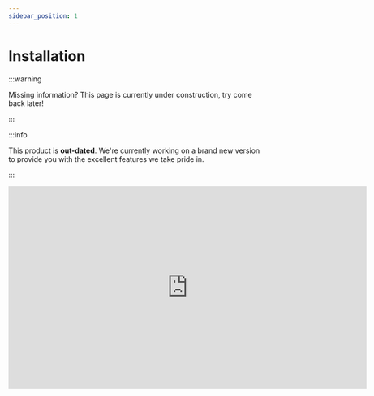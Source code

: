 ```yaml
---
sidebar_position: 1
---
```


# Installation

:::warning

Missing information? This page is currently under construction, try come back later!

:::

:::info

This product is **out-dated**. We're currently working on a brand new version to provide you with the excellent features we take pride in.

:::

<iframe width="705.61" height="397.5" src="https://www.youtube.com/embed/njmw1dZgn1g" title="JSM Retail POS | Tutorial" frameborder="0" allow="accelerometer; autoplay; clipboard-write; encrypted-media; gyroscope; picture-in-picture; web-share; fullscreen"></iframe>
